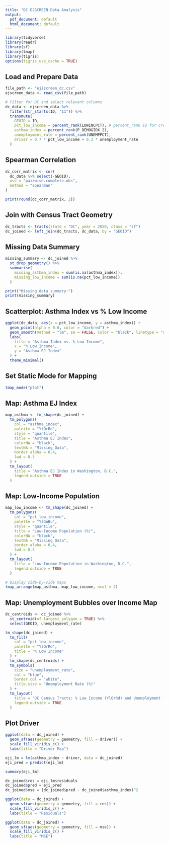 ```yaml
---
title: "DC EJSCREEN Data Analysis"
output:
  pdf_document: default
  html_document: default
---
```


```r
library(tidyverse)
library(readr)
library(sf)
library(tmap)
library(tigris)
options(tigris_use_cache = TRUE)
```

## Load and Prepare Data

```r
file_path <- "ejiscreen_dc.csv"
ejscreen_data <- read_csv(file_path)

# Filter for DC and select relevant columns
dc_data <- ejscreen_data %>%
  filter(str_starts(ID, "11")) %>%
  transmute(
    GEOID = ID,
    pct_low_income = percent_rank(LOWINCPCT), # percent_rank is for creating percentiles
    asthma_index = percent_rank(P_DEMOGIDX_2),
    unemployment_rate = percent_rank(UNEMPPCT),
    driver = 0.7 * pct_low_income + 0.3 * unemployment_rate
  )
```

## Spearman Correlation

```r
dc_corr_matrix <- cor(
  dc_data %>% select(-GEOID),
  use = "pairwise.complete.obs",
  method = "spearman"
)

print(round(dc_corr_matrix, 2))
```

## Join with Census Tract Geometry

```r
dc_tracts <- tracts(state = "DC", year = 2020, class = "sf")
dc_joined <- left_join(dc_tracts, dc_data, by = "GEOID")
```

## Missing Data Summary

```r
missing_summary <- dc_joined %>%
  st_drop_geometry() %>%
  summarise(
    missing_asthma_index = sum(is.na(asthma_index)),
    missing_low_income = sum(is.na(pct_low_income))
  )

print("Missing data summary:")
print(missing_summary)
```

## Scatterplot: Asthma Index vs % Low Income

```r
ggplot(dc_data, aes(x = pct_low_income, y = asthma_index)) +
  geom_point(alpha = 0.6, color = "darkred") +
  geom_smooth(method = "lm", se = FALSE, color = "black", linetype = "dashed") +
  labs(
    title = "Asthma Index vs. % Low Income",
    x = "% Low Income",
    y = "Asthma EJ Index"
  ) +
  theme_minimal()
```

## Set Static Mode for Mapping

```r
tmap_mode("plot")
```

## Map: Asthma EJ Index

```r
map_asthma <- tm_shape(dc_joined) +
  tm_polygons(
    col = "asthma_index",
    palette = "YlOrRd",
    style = "quantile",
    title = "Asthma EJ Index",
    colorNA = "black",
    textNA = "Missing Data",
    border.alpha = 0.4,
    lwd = 0.3
  ) +
  tm_layout(
    title = "Asthma EJ Index in Washington, D.C.",
    legend.outside = TRUE
  )
```

## Map: Low-Income Population

```r
map_low_income <- tm_shape(dc_joined) +
  tm_polygons(
    col = "pct_low_income",
    palette = "YlGnBu",
    style = "quantile",
    title = "Low-Income Population (%)",
    colorNA = "black",
    textNA = "Missing Data",
    border.alpha = 0.4,
    lwd = 0.3
  ) +
  tm_layout(
    title = "Low-Income Population in Washington, D.C.",
    legend.outside = TRUE
  )

# Display side-by-side maps
tmap_arrange(map_asthma, map_low_income, ncol = 2)
```

## Map: Unemployment Bubbles over Income Map

```r
dc_centroids <- dc_joined %>%
  st_centroid(of_largest_polygon = TRUE) %>%
  select(GEOID, unemployment_rate)

tm_shape(dc_joined) +
  tm_fill(
    col = "pct_low_income",
    palette = "YlOrRd",
    title = "% Low Income"
  ) +
  tm_shape(dc_centroids) +
  tm_symbols(
    size = "unemployment_rate",
    col = "blue",
    border.col = "white",
    title.size = "Unemployment Rate (%)"
  ) +
  tm_layout(
    title = "DC Census Tracts: % Low Income (YlOrRd) and Unemployment (Blue Bubbles)",
    legend.outside = TRUE
  )
```

## Plot Driver

```r
ggplot(data = dc_joined) + 
  geom_sf(aes(geometry = geometry, fill = driver)) + 
  scale_fill_viridis_c() +
  labs(title = "Driver Map")
```

```r
eji_lm = lm(asthma_index ~ driver, data = dc_joined)
eji_pred = predict(eji_lm)

summary(eji_lm)

dc_joined$res = eji_lm$residuals
dc_joined$pred = eji_pred
dc_joined$mse = (dc_joined$pred - dc_joined$asthma_index)^2

ggplot(data = dc_joined) +
  geom_sf(aes(geometry = geometry, fill = res)) + 
  scale_fill_viridis_c() + 
  labs(title = "Residuals")

ggplot(data = dc_joined) +
  geom_sf(aes(geometry = geometry, fill = mse)) + 
  scale_fill_viridis_c() + 
  labs(title = "MSE")
```

